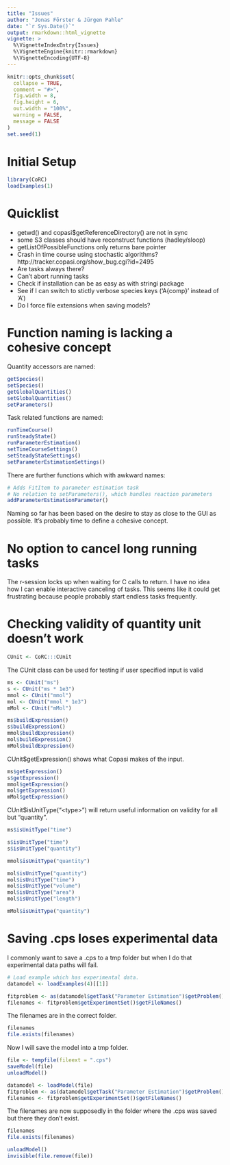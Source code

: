 ```yaml
---
title: "Issues"
author: "Jonas Förster & Jürgen Pahle"
date: "`r Sys.Date()`"
output: rmarkdown::html_vignette
vignette: >
  %\VignetteIndexEntry{Issues}
  %\VignetteEngine{knitr::rmarkdown}
  %\VignetteEncoding{UTF-8}
---
```


```r
knitr::opts_chunk$set(
  collapse = TRUE,
  comment = "#>",
  fig.width = 8,
  fig.height = 6,
  out.width = "100%",
  warning = FALSE,
  message = FALSE
)
set.seed(1)
```

# Initial Setup

```r
library(CoRC)
loadExamples(1)
```

# Quicklist

* getwd() and copasi$getReferenceDirectory() are not in sync
* some S3 classes should have reconstruct functions (hadley/sloop)
* getListOfPossibleFunctions only returns bare pointer
* Crash in time course using stochastic algorithms? http://tracker.copasi.org/show_bug.cgi?id=2495
* Are tasks always there?
* Can't abort running tasks
* Check if installation can be as easy as with stringi package
* See if I can switch to stictly verbose species keys ('A{comp}' instead of 'A')
* Do I force file extensions when saving models?

# Function naming is lacking a cohesive concept

Quantity accessors are named:

```r
getSpecies()
setSpecies()
getGlobalQuantities()
setGlobalQuantities()
setParameters()
```

Task related functions are named:

```r
runTimeCourse()
runSteadyState()
runParameterEstimation()
setTimeCourseSettings()
setSteadyStateSettings()
setParameterEstimationSettings()
```

There are further functions which with awkward names:

```r
# Adds FitItem to parameter estimation task
# No relation to setParameters(), which handles reaction parameters
addParameterEstimationParameter()
```

Naming so far has been based on the desire to stay as close to the GUI as possible.
It's probably time to define a cohesive concept.

# No option to cancel long running tasks

The r-session locks up when waiting for C calls to return.
I have no idea how I can enable interactive canceling of tasks.
This seems like it could get frustrating because people probably start endless tasks frequently.

# Checking validity of quantity unit doesn't work

```r
CUnit <- CoRC:::CUnit
```

The CUnit class can be used for testing if user specified input is valid

```r
ms <- CUnit("ms")
s <- CUnit("ms * 1e3")
mmol <- CUnit("mmol")
mol <- CUnit("mmol * 1e3")
mMol <- CUnit("mMol")

ms$buildExpression()
s$buildExpression()
mmol$buildExpression()
mol$buildExpression()
mMol$buildExpression()
```

CUnit$getExpression() shows what Copasi makes of the input.

```r
ms$getExpression()
s$getExpression()
mmol$getExpression()
mol$getExpression()
mMol$getExpression()
```

CUnit$isUnitType("\<type\>") will return useful information on validity for all but "quantity".

```r
ms$isUnitType("time")

s$isUnitType("time")
s$isUnitType("quantity")

mmol$isUnitType("quantity")

mol$isUnitType("quantity")
mol$isUnitType("time")
mol$isUnitType("volume")
mol$isUnitType("area")
mol$isUnitType("length")

mMol$isUnitType("quantity")
```

# Saving .cps loses experimental data

I commonly want to save a .cps to a tmp folder but when I do that experimental data paths will fail.

```r
# Load example which has experimental data.
datamodel <- loadExamples(4)[[1]]

fitproblem <- as(datamodel$getTask("Parameter Estimation")$getProblem(), "_p_CFitProblem")
filenames <- fitproblem$getExperimentSet()$getFileNames()
```

The filenames are in the correct folder.

```r
filenames
file.exists(filenames)
```

Now I will save the model into a tmp folder.

```r
file <- tempfile(fileext = ".cps")
saveModel(file)
unloadModel()

datamodel <- loadModel(file)
fitproblem <- as(datamodel$getTask("Parameter Estimation")$getProblem(), "_p_CFitProblem")
filenames <- fitproblem$getExperimentSet()$getFileNames()
```

The filenames are now supposedly in the folder where the .cps was saved but there they don't exist.

```r
filenames
file.exists(filenames)
```

```r
unloadModel()
invisible(file.remove(file))
```
